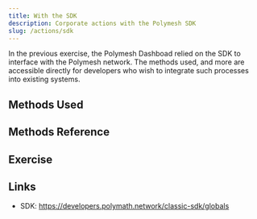 ```yaml
---
title: With the SDK
description: Corporate actions with the Polymesh SDK
slug: /actions/sdk
---
```


In the previous exercise, the Polymesh Dashboad relied on the SDK to interface with the Polymesh network. The methods used, and more are accessible directly for developers who wish to integrate such processes into existing systems.

## Methods Used


## Methods Reference


## Exercise


## Links

- SDK: https://developers.polymath.network/classic-sdk/globals